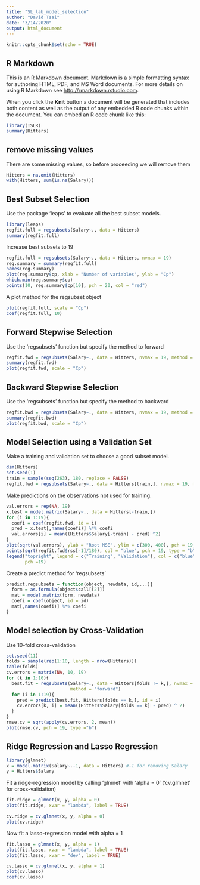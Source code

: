 ```yaml
---
title: "SL_lab_model_selection"
author: "David Tsai"
date: "3/14/2020"
output: html_document
---
```


```r
knitr::opts_chunk$set(echo = TRUE)
```

## R Markdown

This is an R Markdown document. Markdown is a simple formatting syntax for authoring HTML, PDF, and MS Word documents. For more details on using R Markdown see <http://rmarkdown.rstudio.com>.

When you click the **Knit** button a document will be generated that includes both content as well as the output of any embedded R code chunks within the document. You can embed an R code chunk like this:

```r
library(ISLR)
summary(Hitters)
```

## remove missing values
There are some missing values, so before proceeding we will remove them
```r
Hitters = na.omit(Hitters)
with(Hitters, sum(is.na(Salary)))
```


## Best Subset Selection
Use the package 'leaps' to evaluate all the best subset models.
```r
library(leaps)
regfit.full = regsubsets(Salary~., data = Hitters)
summary(regfit.full)
```

Increase best subsets to 19
```r
regfit.full = regsubsets(Salary~., data = Hitters, nvmax = 19)
reg.summary = summary(regfit.full)
names(reg.summary)
plot(reg.summary$cp, xlab = "Number of variables", ylab = "Cp")
which.min(reg.summary$cp)
points(10, reg.summary$cp[10], pch = 20, col = "red")
```

A plot method for the regsubset object
```r
plot(regfit.full, scale = "Cp")
coef(regfit.full, 10)
```

## Forward Stepwise Selection
Use the 'regsubsets' function but specify the method to forward
```r
regfit.fwd = regsubsets(Salary~., data = Hitters, nvmax = 19, method = "forward")
summary(regfit.fwd)
plot(regfit.fwd, scale = "Cp")
```

## Backward Stepwise Selection
Use the 'regsubsets' function but specify the method to backward
```r
regfit.bwd = regsubsets(Salary~., data = Hitters, nvmax = 19, method = "backward")
summary(regfit.bwd)
plot(regfit.bwd, scale = "Cp")
```

## Model Selection using a Validation Set
Make a training and validation set to choose a good subset model.
```r
dim(Hitters)
set.seed(1)
train = sample(seq(263), 180, replace = FALSE)
regfit.fwd = regsubsets(Salary~., data = Hitters[train,], nvmax = 19, method = "forward")
```
Make predictions on the observations not used for training.

```r
val.errors = rep(NA, 19)
x.test = model.matrix(Salary~., data = Hitters[-train,])
for (i in 1:19){
  coefi = coef(regfit.fwd, id = i)
  pred = x.test[,names(coefi)] %*% coefi
  val.errors[i] = mean((Hitters$Salary[-train] - pred) ^2)
}
plot(sqrt(val.errors), ylab = "Root MSE", ylim = c(300, 400), pch = 19, type = "b")
points(sqrt(regfit.fwd$rss[-1]/180), col = "blue", pch = 19, type = "b")
legend("topright", legend = c("Training", "Validation"), col = c("blue", "black"), 
       pch =19)
```

Create a predict method for 'regsubsets'
```r
predict.regsubsets = function(object, newdata, id,...){
  form = as.formula(object$call[[2]])
  mat = model.matrix(form, newdata)
  coefi = coef(object, id = id)
  mat[,names(coefi)] %*% coefi
}
```

## Model selection by Cross-Validation
Use 10-fold cross-validation 
```r
set.seed(11)
folds = sample(rep(1:10, length = nrow(Hitters)))
table(folds)
cv.errors = matrix(NA, 10, 19)
for (k in 1:10){
  best.fit = regsubsets(Salary~., data = Hitters[folds != k,], nvmax = 19, 
                        method = "forward")
  for (i in 1:19){
    pred = predict(best.fit, Hitters[folds == k,], id = i)
    cv.errors[k, i] = mean((Hitters$Salary[folds == k] - pred) ^ 2)
  }
}
rmse.cv = sqrt(apply(cv.errors, 2, mean))
plot(rmse.cv, pch = 19, type ="b")
```

## Ridge Regression and Lasso Regression
```r
library(glmnet)
x = model.matrix(Salary~.-1, data = Hitters) #-1 for removing Salary
y = Hitters$Salary
```

Fit a ridge-regression model by calling 'glmnet' with 'alpha = 0'
('cv.glmnet' for cross-validation)
```r
fit.ridge = glmnet(x, y, alpha = 0)
plot(fit.ridge, xvar = "lambda", label = TRUE)

cv.ridge = cv.glmnet(x, y, alpha = 0)
plot(cv.ridge)
```

Now fit a lasso-regression model with alpha = 1
```r
fit.lasso = glmnet(x, y, alpha = 1)
plot(fit.lasso, xvar = "lambda", label = TRUE)
plot(fit.lasso, xvar = "dev", label = TRUE)

cv.lasso = cv.glmnet(x, y, alpha = 1)
plot(cv.lasso)
coef(cv.lasso)
```

